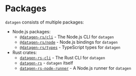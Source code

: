 # Packages

`datagen` consists of multiple packages:

- Node.js packages:
  - [`@datagen-rs/cli`](packages/nodeCli.md) - The Node.js CLI for `datagen`
  - [`@datagen-rs/node`](packages/node.md) - Node.js bindings for `datagen`
  - [`@datagen-rs/types`](packages/nodeTypes.md) - TypeScript types for `datagen`
- Rust crates:
  - [`datagen-rs-cli`](packages/rustCli.md) - The Rust CLI for `datagen`
  - [`datagen-rs`](packages/datagen.md) - `datagen` itself
  - [`datagen-rs-node-runner`](packages/node-runner.md) - A Node.js runner for `datagen`

